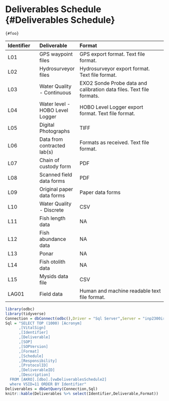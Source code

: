 # Deliverables Schedule  {#Deliverables Schedule}

```         
{#foo}
```

| Identifier | Deliverable | Format |
|:--------------|:----------------|:---------------------------------------|
| L01 | GPS waypoint files | GPS export format. Text file format. |
| L02 | Hydrosurveyor files | Hydrosurveyor export format. Text file format. |
| L03 | Water Quality - Continuous | EXO2 Sonde Probe data and calibration data files. Text file formats. |
| L04 | Water level - HOBO Level Logger | HOBO Level Logger export format. Text file format. |
| L05 | Digital Photographs | TIFF |
| L06 | Data from contracted lab(s) | Formats as received. Text file format. |
| L07 | Chain of custody form | PDF |
| L08 | Scanned field data forms | PDF |
| L09 | Original paper data forms | Paper data forms |
| L10 | Water Quality - Discrete | CSV |
| L11 | Fish length data | NA |
| L12 | Fish abundance data | NA |
| L13 | Ponar | NA |
| L14 | Fish otolith data | NA |
| L15 | Mysids data file | CSV |
| LAG01 | Field data | Human and machine readable text file format. |

```r
library(odbc)
library(tidyverse)
Connection = dbConnect(odbc(),Driver = "Sql Server",Server = "inp2300irmadb01\\ntwk", Database = "AKRO")
Sql = "SELECT TOP (1000) [Acronym]
      ,[VitalSign]
      ,[Identifier]
      ,[Deliverable]
      ,[SOP]
      ,[SOPVersion]
      ,[Format]
      ,[Schedule]
      ,[Responsibility]
      ,[ProtocolID]
      ,[DeliverableID]
      ,[Description]
  FROM [AKRO].[dbo].[vwDeliverablesSchedule2]
  where VSID=11 ORDER BY Identifier"
Deliverables = dbGetQuery(Connection,Sql)
knitr::kable(Deliverables %>% select(Identifier,Deliverable,Format))
```
